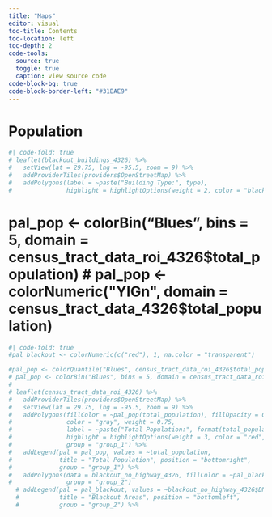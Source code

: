 ```yaml
---
title: "Maps"
editor: visual
toc-title: Contents
toc-location: left
toc-depth: 2
code-tools: 
  source: true
  toggle: true
  caption: view source code
code-block-bg: true
code-block-border-left: "#31BAE9"
---
```


# Population 

```r
#| code-fold: true
# leaflet(blackout_buildings_4326) %>%
#   setView(lat = 29.75, lng = -95.5, zoom = 9) %>%
#   addProviderTiles(providers$OpenStreetMap) %>%
#   addPolygons(label = ~paste("Building Type:", type),
#               highlight = highlightOptions(weight = 2, color = "black", bringToFront = TRUE))
```

# pal_pop <- colorBin("Blues", bins = 5, domain = census_tract_data_roi_4326$total_population)
# pal_pop <- colorNumeric("YlGn", domain = census_tract_data_4326$total_population)

```r
#| code-fold: true
#pal_blackout <- colorNumeric(c("red"), 1, na.color = "transparent")

#pal_pop <- colorQuantile("Blues", census_tract_data_roi_4326$total_population, n = 5)
# pal_pop <- colorBin("Blues", bins = 5, domain = census_tract_data_roi_4326$total_population)
# 
# leaflet(census_tract_data_roi_4326) %>%
#   addProviderTiles(providers$OpenStreetMap) %>%
#   setView(lat = 29.75, lng = -95.5, zoom = 9) %>%
#   addPolygons(fillColor = ~pal_pop(total_population), fillOpacity = 0.75,
#               color = "gray", weight = 0.75,
#               label = ~paste("Total Population:", format(total_population, big.mark = ",")),
#               highlight = highlightOptions(weight = 3, color = "red", bringToFront = TRUE),
#               group = "group_1") %>%
#   addLegend(pal = pal_pop, values = ~total_population,
#             title = "Total Population", position = "bottomright",
#             group = "group_1") %>%
#   addPolygons(data = blackout_no_highway_4326, fillColor = ~pal_blackout(DNB_At_Sensor_Radiance_500m), fillOpacity = 1, weight = 0,
#               group = "group_2")
  # addLegend(pal = pal_blackout, values = ~blackout_no_highway_4326$DNB_At_Sensor_Radiance_500m,
  #           title = "Blackout Areas", position = "bottomleft",
  #           group = "group_2") %>%
```